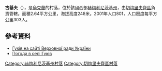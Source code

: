 {{coord|48|50|55|N|26|14|26|E|scale:100000|display=title}}

'''古基夫'''（{{lang-uk|Гуків}}），是[[烏克蘭|烏克蘭]]的村落，位於該國西部[[赫梅利尼茨基州|赫梅利尼茨基州]]，由[[切梅里夫齊區|切梅里夫齊區]]負責管轄，面積2.64平方公里，海拔高度248米，2001年人口801，人口密度每平方公里303人。

==參考資料==
* [http://gska2.rada.gov.ua/pls/z7502/A005?rdat1=14.02.2011&rf7571=37099 Гуків на сайті Верховної ради України]{{dead link|date=2017年12月 |bot=InternetArchiveBot |fix-attempted=yes }}
* [http://weather.in.ua/ua/hmel'nickaja/6153 Погода в селі Гуків] {{Wayback|url=http://weather.in.ua/ua/hmel'nickaja/6153 |date=20111220141543 }}

{{DEFAULTSORT:Гуків}}
[[Category:赫梅利尼茨基州村落|Category:赫梅利尼茨基州村落]]
[[Category:切梅里夫齊區村落|Category:切梅里夫齊區村落]]


{{Khmelnytskyi-geo-stub}}